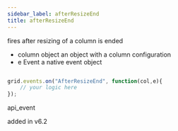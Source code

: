 ```yaml
---
sidebar_label: afterResizeEnd
title: afterResizeEnd
---
```



          


<Short>
 fires after resizing of a column is ended


</Short>



- column		object		an object with a column configuration
- e				Event		a native event object


~~~js

grid.events.on("AfterResizeEnd", function(col,e){
	// your logic here
});


~~~
 api_event

<Descr>



</Descr>



added in v6.2